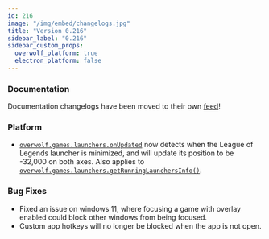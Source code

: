 ```yaml
---
id: 216
image: "/img/embed/changelogs.jpg"
title: "Version 0.216"
sidebar_label: "0.216"
sidebar_custom_props:
  overwolf_platform: true
  electron_platform: false
---
```


### Documentation
Documentation changelogs have been moved to their own [feed](/api/changelogs/documentation/2023)!

### Platform
- [`overwolf.games.launchers.onUpdated`](/api/games/launchers#onupdatedcallback) now detects when the League of Legends launcher is minimized,
and will update its position to be -32,000 on both axes. Also applies to [`overwolf.games.launchers.getRunningLaunchersInfo()`](/api/games/launchers#getrunninglaunchersinfocallback).

### Bug Fixes
- Fixed an issue on windows 11, where focusing a game with overlay enabled could block other windows from being focused.
- Custom app hotkeys will no longer be blocked when the app is not open.
